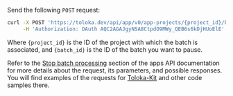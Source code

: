 Send the following `POST` request:

```bash
curl -X POST 'https://toloka.dev/api/app/v0/app-projects/{project_id}/batches/{batch_id}/stop' \
     -H 'Authorization: OAuth AQC2AGAJgyNSA8CtpdO9MWy_QEB6s6kDjHUoElE'
```

Where `{project_id}` is the ID of the project with which the batch is associated, and `{batch_id}` is the ID of the batch you want to pause.

<Note mode="tip" title="Visit apps API reference">

Refer to the [Stop batch processing](https://toloka.ai/docs/api/apps-reference/#post-/app-projects/-app_project_id-/batches/-batch_id-/stop) section of the apps API documentation for more details about the request, its parameters, and possible responses. You will find examples of the requests for [Toloka-Kit](/docs/toloka-kit/) and other code samples there.

</Note>